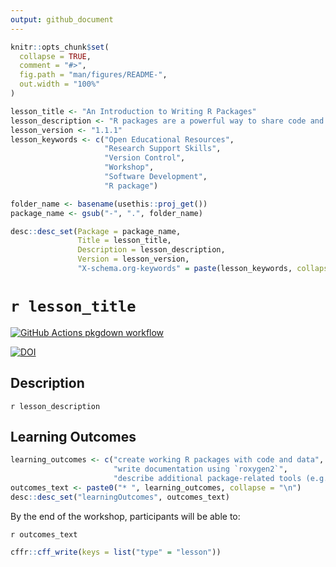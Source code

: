 ```yaml
---
output: github_document
---
```


<!-- README.md is generated from README.Rmd. Please edit that file -->

```r
knitr::opts_chunk$set(
  collapse = TRUE,
  comment = "#>",
  fig.path = "man/figures/README-",
  out.width = "100%"
)
```

```r

lesson_title <- "An Introduction to Writing R Packages"
lesson_description <- "R packages are a powerful way to share code and data across your individual projects, with colleagues, or even with the broader scientific community. They can also form the basis for a Research Compendium to share data analysis work reproducibly. This workshop will introduce the basics of creating custom R packages for personal use and for sharing!"
lesson_version <- "1.1.1"
lesson_keywords <- c("Open Educational Resources", 
                     "Research Support Skills", 
                     "Version Control", 
                     "Workshop", 
                     "Software Development", 
                     "R package")

folder_name <- basename(usethis::proj_get())
package_name <- gsub("-", ".", folder_name)

desc::desc_set(Package = package_name, 
               Title = lesson_title, 
               Description = lesson_description, 
               Version = lesson_version, 
               "X-schema.org-keywords" = paste(lesson_keywords, collapse = ", "))
```

# `r lesson_title`

<!-- badges: start -->
[![GitHub Actions pkgdown workflow](https://github.com/uf-repro/writing-R-packages/workflows/pkgdown/badge.svg)](https://github.com/uf-repro/writing-R-packages/actions?query=workflow%3Apkgdown)

[![DOI](https://zenodo.org/badge/DOI/10.5281/zenodo.4542545.svg)](https://doi.org/10.5281/zenodo.4542545)

<!-- badges: end -->

## Description

`r lesson_description`

## Learning Outcomes

```r
learning_outcomes <- c("create working R packages with code and data", 
                       "write documentation using `roxygen2`",
                       "describe additional package-related tools (e.g. `pkgdown`, `testthat`)")
outcomes_text <- paste0("* ", learning_outcomes, collapse = "\n")
desc::desc_set("learningOutcomes", outcomes_text)
```

By the end of the workshop, participants will be able to:

`r outcomes_text`

```r
cffr::cff_write(keys = list("type" = "lesson"))
```
